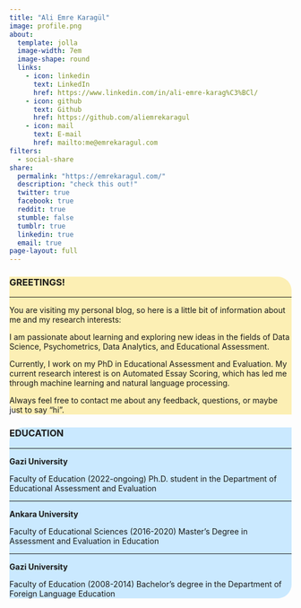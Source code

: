 ```yaml
---
title: "Ali Emre Karagül"
image: profile.png
about:
  template: jolla
  image-width: 7em
  image-shape: round
  links:
    - icon: linkedin
      text: LinkedIn
      href: https://www.linkedin.com/in/ali-emre-karag%C3%BCl/
    - icon: github
      text: Github
      href: https://github.com/aliemrekaragul
    - icon: mail
      text: E-mail
      href: mailto:me@emrekaragul.com
filters:
  - social-share
share:
  permalink: "https://emrekaragul.com/"
  description: "check this out!"
  twitter: true
  facebook: true
  reddit: true
  stumble: false
  tumblr: true
  linkedin: true
  email: true
page-layout: full
---
```


::: grid
::: {.g-col-12 .g-col-md-6 style="background-color: rgb(252, 239, 180);  border-bottom-left-radius: 25px; border-top-right-radius: 25px;"}
### GREETINGS!

------------------------------------------------------------------------

You are visiting my personal blog, so here is a little bit of information about me and my research interests:

I am passionate about learning and exploring new ideas in the fields of Data Science, Psychometrics, Data Analytics, and Educational Assessment.

Currently, I work on my PhD in Educational Assessment and Evaluation. My current research interest is on Automated Essay Scoring, which has led me through machine learning and natural language processing.

Always feel free to contact me about any feedback, questions, or maybe just to say "hi".
:::

::: {.g-col-12 .g-col-md-6 style="background-color: rgb(202, 233, 255); border-top-left-radius: 25px; border-bottom-right-radius: 25px;"}
### EDUCATION

------------------------------------------------------------------------

**Gazi University**

Faculty of Education (2022-ongoing) Ph.D. student in the Department of Educational Assessment and Evaluation

------------------------------------------------------------------------

**Ankara University**

Faculty of Educational Sciences (2016-2020) Master's Degree in Assessment and Evaluation in Education

------------------------------------------------------------------------

**Gazi University**

Faculty of Education (2008-2014) Bachelor's degree in the Department of Foreign Language Education
:::
:::

